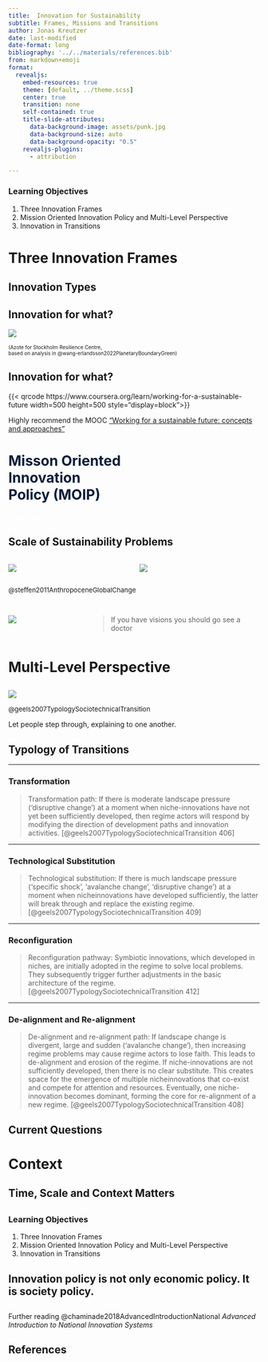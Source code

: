 ```yaml
---
title:  Innovation for Sustainability
subtitle: Frames, Missions and Transitions
author: Jonas Kreutzer
date: last-modified
date-format: long
bibliography: '../../materials/references.bib'
from: markdown+emoji
format:
  revealjs: 
    embed-resources: true
    theme: [default, ../theme.scss]
    center: true
    transition: none
    self-contained: true
    title-slide-attributes:
      data-background-image: assets/punk.jpg
      data-background-size: auto
      data-background-opacity: "0.5"
    revealjs-plugins:
      - attribution

---
```



<!-- 
5 min breaks

20 Innovation Frames
break
20 Mission Innovation
break
20 MLP
break
 -->


:::{.callout-tip}

### Learning Objectives 

1. Three Innovation Frames
2. Mission Oriented Innovation Policy and Multi-Level Perspective
3. Innovation in Transitions

:::

# Three Innovation Frames

## Innovation Types

## Innovation for what?

![](https://www.stockholmresilience.org/images/200.50f686c4182e8f93c1195e/1663679935666/PB_2022_green%20water.png){#fig-boundaries fig-alt="The nine planetary boundaries shown as a radial graph. Five are overshooting the safe operating space."}

[(Azote for Stockholm Resilience Centre, <br> based on analysis in @wang-erlandsson2022PlanetaryBoundaryGreen)]{.slide-cite style="font-size: x-small"}


## Innovation for what?

{{< qrcode https://www.coursera.org/learn/working-for-a-sustainable-future  width=500 height=500 style="display=block">}}

Highly recommend the MOOC 
 ["Working for a sustainable future: concepts and approaches"](https://www.coursera.org/learn/working-for-a-sustainable-future)

# Misson Oriented <br> Innovation <br> Policy (MOIP){#MOIP data-menu-title="Mission Oriented Policy" background-image="https://images-assets.nasa.gov/image/NHQ202211040019/NHQ202211040019~medium.jpg" background-position="right" background-size="contain" style="color: #0a1d3b;"}

:::{.attribution style="color:white"}

image credit:  (NASA/Joel Kowsky) 

:::


## Scale of Sustainability Problems

::::{.columns}
:::{.column width="50%"}
![](https://media.springernature.com/lw685/springer-static/image/art%3A10.1007%2Fs13280-011-0185-x/MediaObjects/13280_2011_185_Fig3_HTML.gif?as=webp)
:::
:::{.column width="50%"}
![](https://media.springernature.com/full/springer-static/image/art%3A10.1007%2Fs13280-011-0185-x/MediaObjects/13280_2011_185_Fig1a_HTML.gif?as=webp)
:::
::::

[@steffen2011AnthropoceneGlobalChange]{.slide-cite style="font-size: small"}


##

::::{.columns}


:::{.column width="30%"}

![](assets/helmut_schmidt.jpg){fig-align="left"}

:::

:::{.column width="70%"}

>If you have visions you should go see a doctor

:::


::::



# Multi-Level Perspective

##

![](https://ars.els-cdn.com/content/image/1-s2.0-S0048733302000628-gr5.gif){#fig-mlp fig-alt="The Multi-Level Perspective of @geels2007TypologySociotechnicalTransition. At the top wavy lines, to the left the annotation  Landscape developments. In the middle a diamond shape its corners annotated with 'Industrial Networks, strategic games; techno-scientific knowledge; culture, symbolic meaning; infrastructure; sectoral policy; markets, user practices; technology. On the left margin the annotation 'Socio-technical regimes'. From the shape arrows point to the right. In the middle these arrows are interrupted by a thick line coming form the bottom. On the right hand side the diamond shape is formed differently. The diamond is connected to the landscape waves above by arrows pointing in both directions. The same arrows are at the bottom. The bottom row has an annotation on the left reading 'Technological niches'. From right to left we see small arrows forming the thick line interrupting the regime. A small group of arrows labeled 'failed innovation' moves first up, then down, without forming a thick line. In the right bottom corner an arrow moving right to left is labelled 'Time'."}

[@geels2007TypologySociotechnicalTransition]{.slide-cite style="font-size:small"}

::: {.notes}

Let people step through, explaining to one another.

:::

## Typology of Transitions

---

### Transformation

::: {.notes}

>Transformation path: If there is moderate landscape pressure (‘disruptive change’) at a moment when niche-innovations have not yet been sufficiently developed, then regime actors will respond by modifying the direction of development paths and innovation activities.
[@geels2007TypologySociotechnicalTransition 406]

:::

---

### Technological Substitution

:::{.notes}

>Technological substitution: If there is much landscape pressure (‘specific shock’, ‘avalanche change’, ‘disruptive change’) at a moment when nicheinnovations have developed sufficiently, the latter will break through and replace the existing regime.
[@geels2007TypologySociotechnicalTransition 409]

:::


---

### Reconfiguration

::: {.notes}

>Reconfiguration pathway: Symbiotic innovations, which developed in niches, are initially adopted in the regime to solve local problems. They subsequently trigger further adjustments in the basic architecture of the regime.
[@geels2007TypologySociotechnicalTransition 412]

:::

---

### De-alignment and Re-alignment

::: {.notes}

>De-alignment and re-alignment path: If landscape change is divergent, large and sudden (‘avalanche change’), then increasing regime problems may cause regime actors to lose faith. This leads to de-alignment and erosion of the regime. If niche-innovations are not sufficiently developed, then there is no clear substitute. This creates space for the emergence of multiple nicheinnovations that co-exist and compete for attention and resources. Eventually, one niche-innovation becomes dominant, forming the core for re-alignment of a new regime.
[@geels2007TypologySociotechnicalTransition 408]
:::

## Current Questions

# Context

## Time, Scale and Context Matters

##

:::{.callout-tip}

### Learning Objectives 

1. Three Innovation Frames
2. Mission Oriented Innovation Policy and Multi-Level Perspective
3. Innovation in Transitions

:::

## Innovation policy is not only economic policy. It is society policy.

##

:::{.callout-tip}

Further reading @chaminade2018AdvancedIntroductionNational _
Advanced Introduction to National Innovation Systems_

:::

## References

:::{.references}

:::